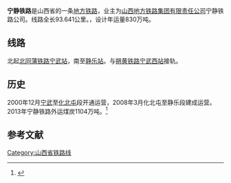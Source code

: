 {{expand|time=2017-03-01T14:25:21+00:00}}
{{refimprove|time=2017-03-01T14:25:21+00:00}}
{{Infobox rail system-route
|rail_name=宁静铁路
|other_name=
|banner_color=blue
|image=
|caption=
|system_map=
|mapimage_width=
|map_bgcolor=
|code_name=
|locale={{CHN}}[[山西|山西]]
|service_type=重载铁路
|network=
|start=
|open_operation=2013年
|end_operation=
|operation_note=
|system_length= 27.559 千米
|length_in_operation=
|total_length= 
|line_title=线路
|lines=单线铁路
|stations=
|route_title=线路
|main_route=
|secondary_route=
|branch_route=
|standard=国铁Ⅱ级
|main_stations=
|ridership=
|fleet_size=
|max_speed=  
|track_gauge=准轨
|min_radius=  
|max_grade=  上行6‰，下行12‰ 
|block_signal=继电半自动
|electrified=否
|depot=
|operator=  山西地方铁路集团有限责任公司
|franchise=
|hq= 
|key_person=
|website=
|route_map=
}}
'''宁静铁路'''是山西省的一条[[地方铁路|地方铁路]]，业主为[[山西地方铁路集团有限责任公司|山西地方铁路集团有限责任公司]]宁静铁路公司。线路全长93.641公里。，设计年运量830万吨。
== 线路 ==
北起[[北同蒲铁路|北同蒲铁路]][[宁武站|宁武站]]，南至[[静乐站|静乐站]]。与[[朔黄铁路|朔黄铁路]][[宁武西站|宁武西站]]接轨。  

==历史== 
2000年12月[[宁武站|宁武]]至[[化北屯|化北屯]]段开通运营，2008年3月化北屯至静乐段建成运营。2013年宁静铁路外运煤炭1104万吨。<ref>{{Cite web |url=http://www.china5e.com/news/news-858204-1.html |title=中国能源网： 宁静铁路去年煤炭外运量突破千万吨 2014-01-15 |accessdate=2017-03-01 |archive-date=2019-05-22 |archive-url=https://web.archive.org/web/20190522151720/https://www.china5e.com/news/news-858204-1.html |dead-url=no }}</ref>

==参考文献==
<references/>
{{山西支线铁路}}
{{中国铁路}}

[[Category:山西省铁路线|Category:山西省铁路线]]